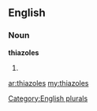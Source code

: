 ==English==

===Noun===
'''thiazoles'''

# {{plural of|[[thiazole]]}}

[[Category:English plurals]]

[[ar:thiazoles]]
[[my:thiazoles]]